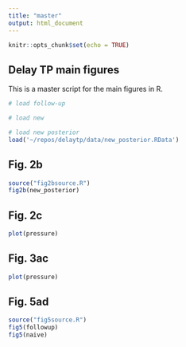 ```yaml
---
title: "master"
output: html_document
---
```


```r
knitr::opts_chunk$set(echo = TRUE)
```

## Delay TP main figures

This is a master script for the main figures in R.

```r
# load follow-up

# load new

# load new posterior
load('~/repos/delaytp/data/new_posterior.RData')
```

## Fig. 2b

```r
source("fig2bsource.R")
fig2b(new_posterior)
```

## Fig. 2c

```r
plot(pressure)
```

## Fig. 3ac

```r
plot(pressure)
```

## Fig. 5ad

```r
source("fig5source.R")
fig5(followup)
fig5(naive)
```